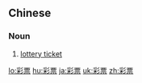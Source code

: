 ==Chinese==
{{zh-forms}}
{{attention|zh|incomplete}}
===Noun===
{{zh-noun}}

# [[lottery ticket]]

[[lo:彩票]]
[[hu:彩票]]
[[ja:彩票]]
[[uk:彩票]]
[[zh:彩票]]